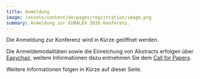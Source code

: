 ```yaml
---
title: Anmeldung
image: /assets/content/de/pages/registration/image.png
summary: Anmeldung zur EURALEX 2026 Konferenz.
---
```

Die Anmeldung zur Konferenz wird in Kürze geöffnet werden.

Die Anmeldemodalitäten sowie die Einreichung von Abstracts erfolgen über [Easychair](https://easychair.org/conferences?conf=euralex2026), weitere Informationen dazu entnehmen Sie dem [Call for Papers](/call-for-papers).

Weitere Informationen folgen in Kürze auf dieser Seite.
